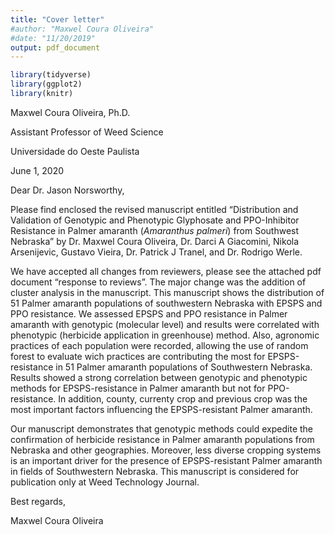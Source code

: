 ```yaml
---
title: "Cover letter"
#author: "Maxwel Coura Oliveira"
#date: "11/20/2019"
output: pdf_document
---
```





```r
library(tidyverse)
library(ggplot2)
library(knitr)
```


\hfill Maxwel Coura Oliveira, Ph.D.

\hfill Assistant Professor of Weed Science

\hfill Universidade do Oeste Paulista

June 1, 2020

\vspace{1cm}

Dear Dr. Jason Norsworthy,

\vspace{1cm}

Please find enclosed the revised manuscript entitled "Distribution and Validation of Genotypic and Phenotypic Glyphosate and PPO-Inhibitor Resistance in Palmer amaranth (*Amaranthus palmeri*) from Southwest Nebraska" by Dr. Maxwel Coura Oliveira, Dr. Darci A Giacomini, Nikola Arsenijevic, Gustavo Vieira, Dr. Patrick J Tranel, and Dr. Rodrigo Werle. 

We have accepted all changes from reviewers, please see the attached pdf document "response to reviews". The major change was the addition of cluster analysis in the manuscript. This manuscript shows the distribution of 51 Palmer amaranth populations of southwestern Nebraska with EPSPS and PPO resistance. We assessed EPSPS and PPO resistance in Palmer amaranth with genotypic (molecular level) and results were correlated with phenotypic (herbicide application in greenhouse) method. Also, agronomic practices of each population were recorded, allowing the use of random forest to evaluate wich practices are contributing the most for EPSPS-resistance in 51 Palmer amaranth populations of Southwestern Nebraska. Results showed a strong correlation between genotypic and phenotypic methods for EPSPS-resistance in Palmer amaranth but not for PPO-resistance. In addition, county, currenty crop and previous crop was the most important factors influencing the EPSPS-resistant Palmer amaranth.

Our manuscript demonstrates that genotypic methods could expedite the confirmation of herbicide resistance in Palmer amaranth populations from Nebraska and other geographies. Moreover, less diverse cropping systems is an important driver for the presence of EPSPS-resistant Palmer amaranth in fields of Southwestern Nebraska. This manuscript is considered for publication only at Weed Technology Journal. 

Best regards,



\vspace{3cm}



Maxwel Coura Oliveira
